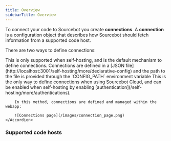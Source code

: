 ```yaml
---
title: Overview
sidebarTitle: Overview
---
```


To connect your code to Sourcebot you create **connections**. A **connection** is a configuration object that describes how Sourcebot should fetch information from a supported code host.

There are two ways to define connections:

<AccordionGroup>
    <Accordion title="Declarative configuration file">
        This is only supported when self-hosting, and is the default mechanism to define connections. Connections are defined in a [JSON file](http://localhost:3001/self-hosting/more/declarative-config)
        and the path to the file is provided through the `CONFIG_PATH` environment variable
    </Accordion>
    <Accordion title="UI connection management">
        This is the only way to define connections when using Sourcebot Cloud, and can be enabled when self-hosting by enabling [authentication](/self-hosting/more/authentications).

        In this method, connections are defined and managed within the webapp:

        ![Connections page](/images/connection_page.png)
    </Accordion>
</AccordionGroup>

### Supported code hosts

<CardGroup cols={2}>
    <Card horizontal title="GitHub" icon="github" href="/docs/connections/github" />
    <Card horizontal title="GitLab" icon="gitlab" href="/docs/connections/gitlab" />
    <Card horizontal title="Gitea" href="/docs/connections/gitea" />
    <Card horizontal title="Gerrit" href="/docs/connections/gerrit" />
</CardGroup>